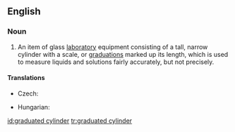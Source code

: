 ==English==
{{wikipedia}}

===Noun===
{{en-noun|sg=[[graduated]] [[cylinder]]}}

# {{context|chemistry}} An item of glass [[laboratory]] equipment consisting of a tall, narrow cylinder with a scale, or [[graduations]] marked up its length, which is used to measure liquids and solutions fairly accurately, but not precisely.

====Translations====
{{trans-top|laboratory equipment}}
* Czech: {{t|cs|odměrný válec|m}}
{{trans-mid}}
* Hungarian: {{t|hu|mérőhenger}}
{{trans-bottom}}

[[id:graduated cylinder]]
[[tr:graduated cylinder]]